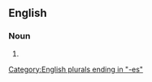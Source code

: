 ==English==

===Noun===
{{head|en|noun form}}

# {{plural of|ditz|lang=en}}

[[Category:English plurals ending in "-es"]]